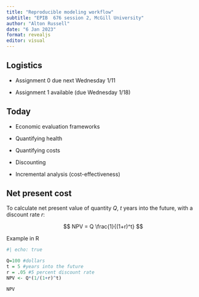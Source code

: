 ```yaml
---
title: "Reproducible modeling workflow"
subtitle: "EPIB  676 session 2, McGill University"
author: "Alton Russell"
date: "6 Jan 2023"
format: revealjs
editor: visual
---
```


## Logistics

-   Assignment 0 due next Wednesday 1/11

-   Assignment 1 available (due Wednesday 1/18)

## Today

-   Economic evaluation frameworks

-   Quantifying health

-   Quantifying costs

-   Discounting

-   Incremental analysis (cost-effectiveness)

## Net present cost

To calculate net present value of quantity $Q$, $t$ years into the future, with a discount rate $r$:

$$
NPV = Q \frac{1}{(1+r)^t}
$$

Example in R

```r
#| echo: true

Q=100 #dollars
t = 5 #years into the future
r = .05 #5 percent discount rate
NPV <- Q*(1/(1+r)^t)

NPV
```
